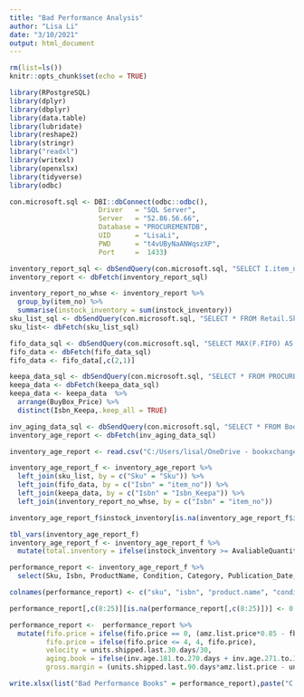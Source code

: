 ---
title: "Bad Performance Analysis"
author: "Lisa Li"
date: "3/10/2021"
output: html_document
---

```{r setup, include=FALSE}
rm(list=ls())
knitr::opts_chunk$set(echo = TRUE)
```

```{r library all the files}
library(RPostgreSQL)
library(dplyr)
library(dbplyr)
library(data.table)
library(lubridate)
library(reshape2)
library(stringr)
library("readxl")
library(writexl)
library(openxlsx)
library(tidyverse)
library(odbc)
```

```{r fifo & inventory & sku list information loading}
con.microsoft.sql <- DBI::dbConnect(odbc::odbc(),
                      Driver   = "SQL Server",
                      Server   = "52.86.56.66",
                      Database = "PROCUREMENTDB",
                      UID      = "LisaLi",
                      PWD      = "t4vUByNaANWqszXP",
                      Port     =  1433)

inventory_report_sql <- dbSendQuery(con.microsoft.sql, "SELECT I.item_no, I.whse_code, SUM(I.instock_inventory) AS instock_inventory FROM PROCUREMENTDB.Retail.InventoryReportView I GROUP BY I.item_no, I.whse_code")
inventory_report <- dbFetch(inventory_report_sql)

inventory_report_no_whse <- inventory_report %>% 
  group_by(item_no) %>% 
  summarise(instock_inventory = sum(instock_inventory))
sku_list_sql <- dbSendQuery(con.microsoft.sql, "SELECT * FROM Retail.SkuCategoryPriceView")
sku_list<- dbFetch(sku_list_sql)

fifo_data_sql <- dbSendQuery(con.microsoft.sql, "SELECT MAX(F.FIFO) AS FIFO, F.ISBN AS item_no FROM PROCUREMENTDB.Retail.FIFO F GROUP BY F.ISBN")
fifo_data <- dbFetch(fifo_data_sql)
fifo_data <- fifo_data[,c(2,1)]

keepa_data_sql <- dbSendQuery(con.microsoft.sql, "SELECT * FROM PROCUREMENTDB.Retail.KeepaCleanedRawView")
keepa_data <- dbFetch(keepa_data_sql)
keepa_data <- keepa_data  %>% 
  arrange(BuyBox_Price) %>% 
  distinct(Isbn_Keepa,.keep_all = TRUE)

inv_aging_data_sql <- dbSendQuery(con.microsoft.sql, "SELECT * FROM BookXCenterProduction.Data.FBAInventoryAges")
inventory_age_report <- dbFetch(inv_aging_data_sql)

inventory_age_report <- read.csv("C:/Users/lisal/OneDrive - bookxchange.com/Retail Reporting/Raw Data/Analysis_Raw/1145408018696.csv")
```

```{r combine tables}
inventory_age_report_f <- inventory_age_report %>% 
  left_join(sku_list, by = c("Sku" = "Sku")) %>% 
  left_join(fifo_data, by = c("Isbn" = "item_no")) %>% 
  left_join(keepa_data, by = c("Isbn" = "Isbn_Keepa")) %>% 
  left_join(inventory_report_no_whse, by = c("Isbn" = "item_no"))

inventory_age_report_f$instock_inventory[is.na(inventory_age_report_f$instock_inventory)] <- 0 

tbl_vars(inventory_age_report_f)
inventory_age_report_f <- inventory_age_report_f %>% 
  mutate(total.inventory = ifelse(instock_inventory >= AvaliableQuantitySellable, instock_inventory, AvaliableQuantitySellable))

performance_report <- inventory_age_report_f %>% 
  select(Sku, Isbn, ProductName, Condition, Category, Publication_Date, RecommendedAction, AvaliableQuantitySellable, total.inventory, InvAge0To90Days, InvAge91To180Days, InvAge181To270Days, InvAge271To365Days, InvAge365PlusDays, UnitsShippedLast7Days, UnitsShippedLast30Days, UnitsShippedLast60Days, UnitsShippedLast90Days, LowestPriceNew, LowestPriceUsed, Price, FIFO, BuyBox_Price, SaleRank_Current, FBA_Fees)

colnames(performance_report) <- c("sku", "isbn", "product.name", "condition", "category", "pub.date", "recommended.action", "sellable.qty", "total.inventory", "inv.age.0.to.90.days", "inv.age.91.to.180.days", "inv.age.181.to.270.days", "inv.age.271.to.365.days", "inv.age.365.plus.days", "units.shipped.last.7.days", "units.shipped.last.30.days", "units.shipped.last.60.days", "units.shipped.last.90.days","lowest.price.new", "lowest.price.used", "amz.list.price", "fifo.price", "buybox.price", "salerank.price", "fba.fees")

performance_report[,c(8:25)][is.na(performance_report[,c(8:25)])] <- 0

performance_report <-  performance_report %>% 
  mutate(fifo.price = ifelse(fifo.price == 0, (amz.list.price*0.85 - fba.fees)/1.25, fifo.price),
         fifo.price = ifelse(fifo.price <= 4, 4, fifo.price),
         velocity = units.shipped.last.30.days/30,
         aging.book = ifelse(inv.age.181.to.270.days + inv.age.271.to.365.days + inv.age.365.plus.days > 0 & inv.age.0.to.90.days + inv.age.91.to.180.days == 0, "Aging.Book", "New.Book"), 
         gross.margin = (units.shipped.last.90.days*amz.list.price - units.shipped.last.90.days*fifo.price - units.shipped.last.90.days*fba.fees)/(units.shipped.last.90.days*amz.list.price))

write.xlsx(list("Bad Performance Books" = performance_report),paste("C:/Users/lisal/Desktop/Bad_Performance_Books_", sep = "", today(), ".xlsx"))
```

